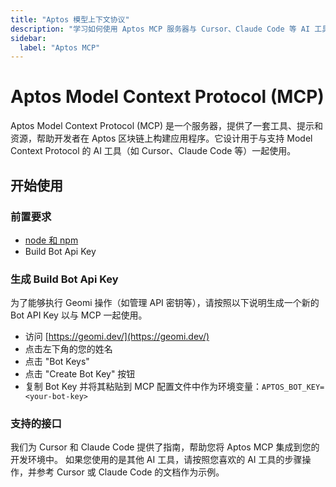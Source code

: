 ```yaml
---
title: "Aptos 模型上下文协议"
description: "学习如何使用 Aptos MCP 服务器与 Cursor、Claude Code 等 AI 工具构建应用程序"
sidebar:
  label: "Aptos MCP"
---
```



# Aptos Model Context Protocol (MCP)

Aptos Model Context Protocol (MCP) 是一个服务器，提供了一套工具、提示和资源，帮助开发者在 Aptos 区块链上构建应用程序。它设计用于与支持 Model Context Protocol 的 AI 工具（如 Cursor、Claude Code 等）一起使用。

## 开始使用

### 前置要求

- [node 和 npm](https://nodejs.org/en)
- Build Bot Api Key

### 生成 Build Bot Api Key

为了能够执行 Geomi 操作（如管理 API 密钥等），请按照以下说明生成一个新的 Bot API Key 以与 MCP 一起使用。

- 访问 [https://geomi.dev/](https://geomi.dev/)
- 点击左下角的您的姓名
- 点击 "Bot Keys"
- 点击 "Create Bot Key" 按钮
- 复制 Bot Key 并将其粘贴到 MCP 配置文件中作为环境变量：`APTOS_BOT_KEY=<your-bot-key>`

### 支持的接口

我们为 Cursor 和 Claude Code 提供了指南，帮助您将 Aptos MCP 集成到您的开发环境中。
如果您使用的是其他 AI 工具，请按照您喜欢的 AI 工具的步骤操作，并参考 Cursor 或 Claude Code 的文档作为示例。

<CardGrid>
  <LinkCard href="/zh/build/ai/aptos-mcp/claude" title="Claude Code" description="为 Claude Code 设置" />

  <LinkCard href="/zh/build/ai/aptos-mcp/cursor" title="Cursor" description="为 Cursor 设置" />
</CardGrid>
